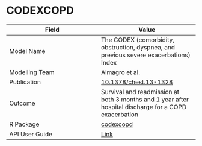 # CODEXCOPD

| Field         | Value         |
| ------------- |-------------- |
| Model Name    | The CODEX (comorbidity, obstruction, dyspnea, and previous severe exacerbations) Index |
| Modelling Team| Almagro et al.|
| Publication   | [10.1378/chest.13-1328](https://doi.org/10.1378/chest.13-1328)|
| Outcome       | Survival and readmission at both 3 months and 1 year after hospital discharge for a COPD exacerbation |
| R Package     | [codexcopd](https://github.com/resplab/codexcopd)|
| API User Guide| [Link](https://resplab.github.io/prismguide/api-users-guide.html#codexcopd-1)         |
